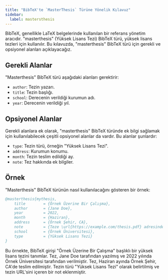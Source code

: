 ```yaml
---
title: "BibTeX'te `MasterThesis` Türüne Yönelik Kılavuz"
sidebar:
  label: mastersthesis
---
```



BibTeX, genellikle LaTeX belgelerinde kullanılan bir referans yönetim aracıdır. "masterthesis" (Yüksek Lisans Tezi) BibTeX türü, yüksek lisans tezleri için kullanılır. Bu kılavuzda, "masterthesis" BibTeX türü için gerekli ve opsiyonel alanları açıklayacağız.

<CiteDrive/>

## Gerekli Alanlar

"Masterthesis" BibTeX türü aşağıdaki alanları gerektirir:

-   `author`: Tezin yazarı.
-   `title`: Tezin başlığı.
-   `school`: Derecenin verildiği kurumun adı.
-   `year`: Derecenin verildiği yıl.

## Opsiyonel Alanlar

Gerekli alanlara ek olarak, "masterthesis" BibTeX türünde ek bilgi sağlamak için kullanılabilecek çeşitli opsiyonel alanlar da vardır. Bu alanlar şunlardır:

-   `type`: Tezin türü, örneğin "Yüksek Lisans Tezi".
-   `address`: Kurumun konumu.
-   `month`: Tezin teslim edildiği ay.
-   `note`: Tez hakkında ek bilgiler.

## Örnek

"Masterthesis" BibTeX türünün nasıl kullanılacağını gösteren bir örnek:

```bibtex
@masterthesis{mythesis,
	title        = {Örnek Üzerine Bir Çalışma},
	author       = {Jane Doe},
	year         = 2022,
	month        = {Haziran},
	address      = {Örnek Şehir, CA},
	note         = {Teze \url{https://example.com/thesis.pdf} adresinden erişilebilir},
	school       = {Örnek Üniversitesi},
	type         = {Yüksek Lisans Tezi}
}
```

Bu örnekte, BibTeX girişi "Örnek Üzerine Bir Çalışma" başlıklı bir yüksek lisans tezini tanımlar. Tez, Jane Doe tarafından yazılmış ve 2022 yılında Örnek Üniversitesi tarafından verilmiştir. Tez, Haziran ayında Örnek Şehir, CA'de teslim edilmiştir. Tezin türü "Yüksek Lisans Tezi" olarak belirtilmiş ve tezin URL'sini içeren bir not eklenmiştir.
